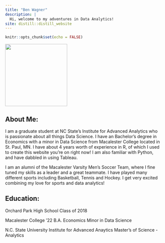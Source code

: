 ```yaml
---
title: "Ben Wagner"
description: |
  Hi, welcome to my adventures in Data Analytics!
site: distill::distill_website
---
```


```r
knitr::opts_chunk$set(echo = FALSE)


```

![](Wagner Headshot.jpg){width=200}

## About Me:

I am a graduate student at NC State's Institute for Advanced Analytics who is passionate about all things Data Science. I have an Bachelor's degree in Economics with a minor in Data Science from Macalester College located in St. Paul, MN. I have about 4 years worth of experience in R, of which I used to create this website you're on right now! I am also familiar with Python, and have dabbled in using Tableau.

I am an alumni of the Macalester Varsity Men's Soccer Team, where I fine tuned my skills as a leader and a great teammate. I have played many different sports including Basketball, Tennis and Hockey. I get very excited combining my love for sports and data analytics! 

## Education:

Orchard Park High School
Class of 2018

Macalester College '22
B.A. Economics
Minor in Data Science

N.C. State University
Institute for Advanced Anaytics
Master's of Science - Analytics